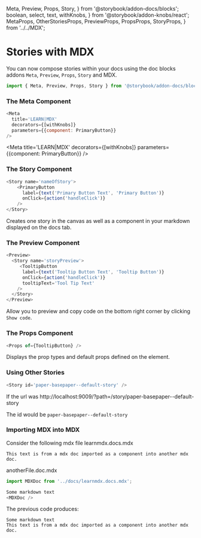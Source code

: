   Meta,
  Preview,
  Props,
  Story,
} from '@storybook/addon-docs/blocks';
  boolean,
  select,
  text,
  withKnobs,
} from '@storybook/addon-knobs/react';
  MetaProps,
  OtherStoriesProps,
  PreviewProps,
  PropsProps,
  StoryProps,
} from '../../MDX';


# Stories with MDX

You can now compose stories within your docs using the doc blocks addons `Meta`, `Preview`, `Props`, `Story` and MDX.

```js
import { Meta, Preview, Props, Story } from '@storybook/addon-docs/blocks';
```

### The Meta Component

<!--  --------------------- These are comments ---------------------------
  @description Meta Component
  @typedef (component) Storybook addon-docs block
  @props
  - title: (string) 'GROUP|STORY' Title is computed from the component's title, and
                                  matches the component caption in Storybook's navigation.
  - decorators: (array) An array of decorators
  - parameters: (object) An object of parameters

-->

```js
<Meta
  title='LEARN|MDX'
  decorators={[withKnobs]}
  parameters={{component: PrimaryButton}}
/>
```

<Props of={MetaProps} />

<Meta
  title='LEARN|MDX'
  decorators={[withKnobs]}
  parameters={{component: PrimaryButton}}
/>

### The Story Component

<!--  --------------------- These are comments ---------------------------
  @description Story Component
  @typedef (component) Storybook addon-docs block
  @props
  - name: (string) The name of the story.
  - id: (string) The id of the component to reference in storyBook
                 The url of the component after last /
                 @example
                 - url='http://localhost:9009/?path=/story/paper-basepaper--default-story'
                 - id='paper-basepaper--default-story'
-->

```js
<Story name='nameOfStory'>
    <PrimaryButton 
      label={text('Primary Button Text', 'Primary Button')}
      onClick={action('handleClick')}
    />
</Story>
```

<Props of={StoryProps} />

Creates one story in the canvas as well as a component in your markdown displayed on the docs tab.

<Story name='nameOfStory'>
    <PrimaryButton 
      label={text('Primary Button Text', 'Primary Button')}
      onClick={action('handleClick')}
    />
</Story>

### The Preview Component

<!--  --------------------- These are comments ---------------------------
  @description Preview Component
               - Used to wrap Story to and preview story and code in documentation.
               - Allow you to preview code on the bottom right corner by clicking Show code.
  @typedef (component) Storybook addon-docs block
-->

```js
<Preview>
  <Story name='storyPreview'>
     <TooltipButton 
      label={text('Tooltip Button Text', 'Tooltip Button')}
      onClick={action('handleClick')}
      tooltipText='Tool Tip Text'
    />
  </Story>
</Preview>
```

<Props of={PreviewProps} />

Allow you to preview and copy code on the bottom right corner by clicking `Show code`.

<Preview>
  <Story name='storyPreview'>
     <TooltipButton 
      label={text('Tooltip Button Text', 'Tooltip Button')}
      onClick={action('handleClick')}
      tooltipText='Tool Tip Text'
    />
  </Story>
</Preview>


### The Props Component

<!--  --------------------- These are comments ---------------------------
  @description Props Component
               - Used to list props table of component
  @typedef (component) Storybook addon-docs block
  @props
  - of: (component) The Props slot is computed from the component's docgen props,
                    which can be defined in typescript or using react PropTypes.
-->

```js
<Props of={TooltipButton} />
```

<Props of={PropsProps} />

Displays the prop types and default props defined on the element.

<Props of={TooltipButton} />

### Using Other Stories

<!--  --------------------- These are comments ---------------------------
  @description Story Component
  @typedef (component) Storybook addon-docs block
  @props
  - id: (string) The id of the component to reference in storyBook
                The url of the component after last /
                @example
                - url='http://localhost:9009/?path=/story/paper-basepaper--default-story'
                - id='paper-basepaper--default-story'
               - Referencing another story in mdx
-->

```js
<Story id='paper-basepaper--default-story' />
```
If the url was http://localhost:9009/?path=/story/paper-basepaper--default-story

The id would be `paper-basepaper--default-story`

<Story id='paper-basepaper--default-story' />

<Props of={OtherStoriesProps} />

### Importing MDX into MDX

Consider the following mdx file learnmdx.docs.mdx

```
This text is from a mdx doc imported as a component into another mdx doc.
```

anotherFile.doc.mdx

```js
import MDXDoc from '../docs/learnmdx.docs.mdx';

Some markdown text
<MDXDoc />
```

The previous code produces:

```
Some markdown text
This text is from a mdx doc imported as a component into another mdx doc.
```